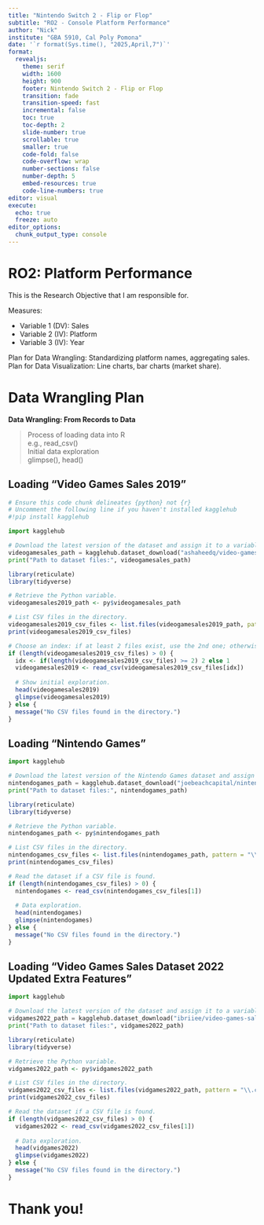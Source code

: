 ```yaml
---
title: "Nintendo Switch 2 - Flip or Flop"
subtitle: "RO2 - Console Platform Performance"
author: "Nick"
institute: "GBA 5910, Cal Poly Pomona"
date: '`r format(Sys.time(), "2025,April,7")`'
format: 
  revealjs:
    theme: serif
    width: 1600
    height: 900
    footer: Nintendo Switch 2 - Flip or Flop
    transition: fade
    transition-speed: fast
    incremental: false
    toc: true
    toc-depth: 2
    slide-number: true
    scrollable: true
    smaller: true
    code-fold: false
    code-overflow: wrap
    number-sections: false
    number-depth: 5
    embed-resources: true
    code-line-numbers: true
editor: visual
execute: 
  echo: true
  freeze: auto
editor_options: 
  chunk_output_type: console
---
```


# RO2: Platform Performance

This is the Research Objective that I am responsible for.

Measures:

- Variable 1 (DV): Sales  
- Variable 2 (IV): Platform  
- Variable 3 (IV): Year  

Plan for Data Wrangling: Standardizing platform names, aggregating sales.  
Plan for Data Visualization: Line charts, bar charts (market share).

# Data Wrangling Plan

**Data Wrangling: From Records to Data**

>Process of loading data into R\
>e.g., read_csv()\
>Initial data exploration\
>glimpse(), head()\

## Loading "Video Games Sales 2019"

```python
# Ensure this code chunk delineates {python} not {r}
# Uncomment the following line if you haven't installed kagglehub
#!pip install kagglehub

import kagglehub

# Download the latest version of the dataset and assign it to a variable.
videogamesales_path = kagglehub.dataset_download("ashaheedq/video-games-sales-2019")
print("Path to dataset files:", videogamesales_path)
```

```r
library(reticulate)
library(tidyverse)

# Retrieve the Python variable.
videogamesales2019_path <- py$videogamesales_path

# List CSV files in the directory.
videogamesales2019_csv_files <- list.files(videogamesales2019_path, pattern = "\\.csv$", full.names = TRUE)
print(videogamesales2019_csv_files)

# Choose an index: if at least 2 files exist, use the 2nd one; otherwise, use the 1st.
if (length(videogamesales2019_csv_files) > 0) {
  idx <- if(length(videogamesales2019_csv_files) >= 2) 2 else 1
  videogamesales2019 <- read_csv(videogamesales2019_csv_files[idx])
  
  # Show initial exploration.
  head(videogamesales2019)
  glimpse(videogamesales2019)
} else {
  message("No CSV files found in the directory.")
}
```

## Loading "Nintendo Games"

```python
import kagglehub

# Download the latest version of the Nintendo Games dataset and assign it to a variable.
nintendogames_path = kagglehub.dataset_download("joebeachcapital/nintendo-games")
print("Path to dataset files:", nintendogames_path)
```

```r
library(reticulate)
library(tidyverse)

# Retrieve the Python variable.
nintendogames_path <- py$nintendogames_path

# List CSV files in the directory.
nintendogames_csv_files <- list.files(nintendogames_path, pattern = "\\.csv$", full.names = TRUE)
print(nintendogames_csv_files)

# Read the dataset if a CSV file is found.
if (length(nintendogames_csv_files) > 0) {
  nintendogames <- read_csv(nintendogames_csv_files[1])
  
  # Data exploration.
  head(nintendogames)
  glimpse(nintendogames)
} else {
  message("No CSV files found in the directory.")
}
```

## Loading "Video Games Sales Dataset 2022 Updated Extra Features"

```python
import kagglehub

# Download the latest version of the dataset and assign it to a variable.
vidgames2022_path = kagglehub.dataset_download("ibriiee/video-games-sales-dataset-2022-updated-extra-feat")
print("Path to dataset files:", vidgames2022_path)
```

```r
library(reticulate)
library(tidyverse)

# Retrieve the Python variable.
vidgames2022_path <- py$vidgames2022_path

# List CSV files in the directory.
vidgames2022_csv_files <- list.files(vidgames2022_path, pattern = "\\.csv$", full.names = TRUE)
print(vidgames2022_csv_files)

# Read the dataset if a CSV file is found.
if (length(vidgames2022_csv_files) > 0) {
  vidgames2022 <- read_csv(vidgames2022_csv_files[1])
  
  # Data exploration.
  head(vidgames2022)
  glimpse(vidgames2022)
} else {
  message("No CSV files found in the directory.")
}
```

# Thank you!
